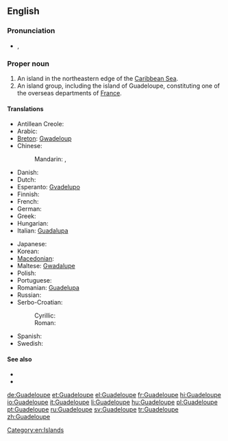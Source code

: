 ==English==
{{wikipedia}}

===Pronunciation===
* {{a|UK}} {{IPA|/ɡwɑː(ɹ).də.luːp/}}, {{X-SAMPA|/gwA:(r).d@.lu:p/}}

===Proper noun===
{{en-proper noun}}

# An island in the northeastern edge of the [[Caribbean Sea]].
# An island group, including the island of Guadeloupe, constituting one of the overseas departments of [[France]].

====Translations====
{{trans-top|overseas department of France}}
* Antillean Creole: {{tø|gcf|Gwadloup}}
* Arabic: {{t-|ar|جوادلوب|m|tr=gwadilub|sc=Arab}}
* [[Breton]]: [[Gwadeloup]]
* Chinese:
*: Mandarin: {{t|zh|瓜德羅普島|sc=Hani}}, {{t|zh|瓜德罗普岛|tr=Guādéluópǔ dǎo|sc=Hani}}
* Danish: {{t-|da|Guadeloupe}}
* Dutch: {{t-|nl|Guadeloupe}}
* Esperanto: [[Gvadelupo]]
* Finnish: {{t-|fi|Guadeloupe}}
* French: {{t+|fr|Guadeloupe|f}}
* German: {{t+|de|Guadeloupe|f}}
* Greek: {{t+|el|Γουαδελούπη|f|tr=Gouadeloúpi}}
* Hungarian: {{t+|hu|Guadeloupe}}
* Italian: [[Guadalupa]] {{f}}
{{trans-mid}}
* Japanese: {{t-|ja|グアドループ島|tr=Guadorūpu-tō|sc=Jpan}}
* Korean: {{t-|ko|과들루프 섬|tr=Gwadeullupeu seom|sc=Kore}}
* [[Macedonian]]: {{t-|mk|Гвадалупе|n|tr=Gvadalúpe}}
* Maltese: [[Gwadalupe]]
* Polish: {{t+|pl|Gwadelupa|f}}
* Portuguese: {{t+|pt|Guadalupe}}
* Romanian: [[Guadelupa]] {{f}}
* Russian: {{t-|ru|Гваделупа|f|tr=Gvadelúpa}}
* Serbo-Croatian:
*: Cyrillic: {{t-|sh|Гвадалупа|f}}
*: Roman: {{t-|sh|Gvadalupa|f}}
* Spanish: {{t+|es|Guadalupe|f}}
* Swedish: {{t+|sv|Guadeloupe}}
{{trans-bottom}}

====See also====
* {{pedialite}}
* {{commonslite|Atlas of Guadeloupe}}

[[Category:en:Islands]]

[[de:Guadeloupe]]
[[et:Guadeloupe]]
[[el:Guadeloupe]]
[[fr:Guadeloupe]]
[[hi:Guadeloupe]]
[[io:Guadeloupe]]
[[it:Guadeloupe]]
[[li:Guadeloupe]]
[[hu:Guadeloupe]]
[[pl:Guadeloupe]]
[[pt:Guadeloupe]]
[[ru:Guadeloupe]]
[[sv:Guadeloupe]]
[[tr:Guadeloupe]]
[[zh:Guadeloupe]]